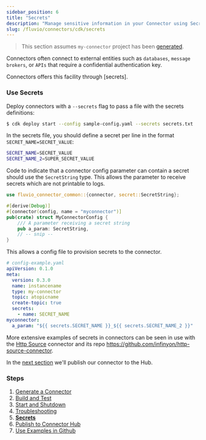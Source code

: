 ```yaml
---
sidebar_position: 6
title: "Secrets"
description: "Manage sensitive information in your Connector using Secrets."
slug: /fluvio/connectors/cdk/secrets
---
```


> This section assumes `my-connector` project has been [generated](/docs/fluvio/connectors/cdk/generate).

Connectors often connect to external entities such as `databases`, `message brokers`, or `APIs` that require a confidential authentication key.

Connectors offers this facility through [secrets].

### Use Secrets

Deploy connectors with a `--secrets` flag to pass a file with the secrets definitions:


```bash copy="fl"
$ cdk deploy start --config sample-config.yaml --secrets secrets.txt
```

In the secrets file, you should define a secret per line in the format `SECRET_NAME=SECRET_VALUE`:


```bash
SECRET_NAME=SECRET_VALUE
SECRET_NAME_2=SUPER_SECRET_VALUE
```

Code to indicate that a connector config parameter can contain a secret should use the `SecretString` type. This allows the parameter to receive secrets which are not printable to logs.

```rust
use fluvio_connector_common::{connector, secret::SecretString};

#[derive(Debug)]
#[connector(config, name = "myconnector")]
pub(crate) struct MyConnectorConfig {
    /// A parameter receiving a secret string
    pub a_param: SecretString,
    // -- snip --
}
```

This allows a config file to provision secrets to the connector.
```yaml
# config-example.yaml
apiVersion: 0.1.0
meta:
  version: 0.3.0
  name: instancename
  type: my-connector
  topic: atopicname
  create-topic: true
  secrets:
    - name: SECRET_NAME
myconnector:
  a_param: "${{ secrets.SECRET_NAME }}_${{ secrets.SECRET_NAME_2 }}"

```

More extensive examples of secrets in connectors can be seen in use with the [Http Source](/docs/fluvio/connectors/inbound/http) connector and its repo https://github.com/infinyon/http-source-connector.

In the [next section](/docs/fluvio/connectors/cdk/publish) we'll publish our connector to the Hub.

### Steps

1. [Generate a Connector](/docs/fluvio/connectors/cdk/generate)
2. [Build and Test](/docs/fluvio/connectors/cdk/build)
3. [Start and Shutdown](/docs/fluvio/connectors/cdk/start-shutdown)
4. [Troubleshooting](/docs/fluvio/connectors/cdk/troubleshooting)
5. **[Secrets](/docs/fluvio/connectors/cdk/secrets)**
6. [Publish to Connector Hub](/docs/fluvio/connectors/cdk/publish)
7. [Use Examples in Github](/docs/fluvio/connectors/cdk/github-examples)
